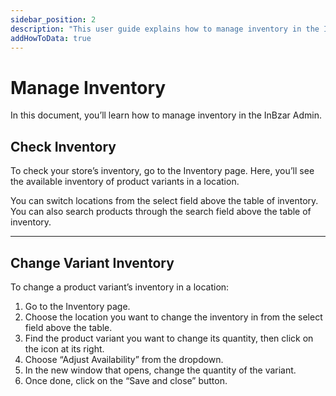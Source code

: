 ```yaml
---
sidebar_position: 2
description: "This user guide explains how to manage inventory in the InBzar Admin. Learn how to check and change a variant's quantity in a location."
addHowToData: true
---
```



# Manage Inventory

In this document, you’ll learn how to manage inventory in the InBzar Admin.

## Check Inventory

To check your store’s inventory, go to the Inventory page. Here, you’ll see the available inventory of product variants in a location.

You can switch locations from the select field above the table of inventory. You can also search products through the search field above the table of inventory.

---

## Change Variant Inventory

To change a product variant’s inventory in a location:

1. Go to the Inventory page.
2. Choose the location you want to change the inventory in from the select field above the table.
3. Find the product variant you want to change its quantity, then click on the <UiIcon lightIcon="https://res.cloudinary.com/dza7lstvk/image/upload/v1667999308/InBzar%20Docs/UI%20Icons/1ordBC6_ssysel.png" darkIcon="https://res.cloudinary.com/dza7lstvk/image/upload/v1667999326/InBzar%20Docs/UI%20Icons/dSwWYBH_stzgoi.png" alt="three dots" /> icon at its right.
4. Choose “Adjust Availability” from the dropdown.
5. In the new window that opens, change the quantity of the variant.
6. Once done, click on the “Save and close” button.

